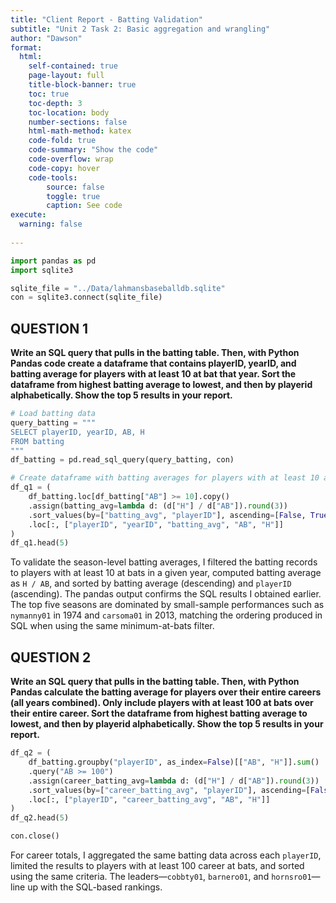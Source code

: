 ```yaml
---
title: "Client Report - Batting Validation"
subtitle: "Unit 2 Task 2: Basic aggregation and wrangling"
author: "Dawson"
format:
  html:
    self-contained: true
    page-layout: full
    title-block-banner: true
    toc: true
    toc-depth: 3
    toc-location: body
    number-sections: false
    html-math-method: katex
    code-fold: true
    code-summary: "Show the code"
    code-overflow: wrap
    code-copy: hover
    code-tools:
        source: false
        toggle: true
        caption: See code
execute: 
  warning: false
    
---
```


```python
import pandas as pd
import sqlite3

sqlite_file = "../Data/lahmansbaseballdb.sqlite"
con = sqlite3.connect(sqlite_file)
```

## QUESTION 1

__Write an SQL query that pulls in the batting table. Then, with Python Pandas code create a dataframe that contains playerID, yearID, and batting average for players with at least 10 at bat that year. Sort the dataframe from highest batting average to lowest, and then by playerid alphabetically. Show the top 5 results in your report.__

```python
# Load batting data
query_batting = """
SELECT playerID, yearID, AB, H
FROM batting
"""
df_batting = pd.read_sql_query(query_batting, con)

# Create dataframe with batting averages for players with at least 10 at bats
df_q1 = (
    df_batting.loc[df_batting["AB"] >= 10].copy()
    .assign(batting_avg=lambda d: (d["H"] / d["AB"]).round(3))
    .sort_values(by=["batting_avg", "playerID"], ascending=[False, True])
    .loc[:, ["playerID", "yearID", "batting_avg", "AB", "H"]]
)
df_q1.head(5)
```

To validate the season-level batting averages, I filtered the batting records to players with at least 10 at bats in a given year, computed batting average as `H / AB`, and sorted by batting average (descending) and `playerID` (ascending). The pandas output confirms the SQL results I obtained earlier. The top five seasons are dominated by small-sample performances such as `nymanny01` in 1974 and `carsoma01` in 2013, matching the ordering produced in SQL when using the same minimum-at-bats filter.

## QUESTION 2

 __Write an SQL query that pulls in the batting table. Then, with Python Pandas calculate the batting average for players over their entire careers (all years combined). Only include players with at least 100 at bats over their entire career. Sort the dataframe from highest batting average to lowest, and then by playerid alphabetically. Show the top 5 results in your report.__


```python
df_q2 = (
    df_batting.groupby("playerID", as_index=False)[["AB", "H"]].sum()
    .query("AB >= 100")
    .assign(career_batting_avg=lambda d: (d["H"] / d["AB"]).round(3))
    .sort_values(by=["career_batting_avg", "playerID"], ascending=[False, True])
    .loc[:, ["playerID", "career_batting_avg", "AB", "H"]]
)
df_q2.head(5)
```

```python
con.close()
```

For career totals, I aggregated the same batting data across each `playerID`, limited the results to players with at least 100 career at bats, and sorted using the same criteria. The leaders—`cobbty01`, `barnero01`, and `hornsro01`—line up with the SQL-based rankings.
